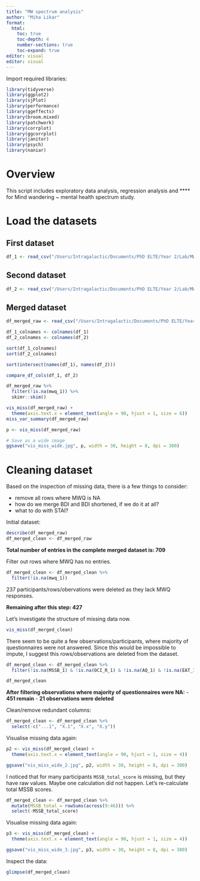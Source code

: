 ```yaml
---
title: "MW spectrum analysis"
author: "Miha Likar"
format:
  html:
    toc: true
    toc-depth: 4
    number-sections: true
    toc-expand: true
editor: visual
editor: visual
---
```


Import required libraries:
```r
library(tidyverse)
library(ggplot2)
library(sjPlot)
library(performance)
library(ggeffects)
library(broom.mixed)
library(patchwork)
library(corrplot)
library(ggcorrplot)
library(janitor)
library(psych)
library(naniar)
```


# Overview

This script includes exploratory data analysis, regression analysis and **** for Mind wandering ~ mental health spectrum study.

# Load the datasets

## First dataset
```r
df_1 <- read_csv("/Users/Intragalactic/Documents/PhD ELTE/Year 2/Lab/MW spectrum study/MW_spectrum_data/Dataset1/mw_spectrum1_dataset.csv")
```


## Second dataset
```r
df_2 <- read_csv("/Users/Intragalactic/Documents/PhD ELTE/Year 2/Lab/MW spectrum study/MW_spectrum_data/Dataset2/questionnaires_preprocessed.csv")
```

## Merged dataset
```r
df_merged_raw <- read_csv("/Users/Intragalactic/Documents/PhD ELTE/Year 2/Lab/MW spectrum study/MW_spectrum_data/Merged_dataset/all_spectrum_dataset.csv")
```


```r
df_1_colnames <- colnames(df_1)
df_2_colnames <- colnames(df_2)

sort(df_1_colnames)
sort(df_2_colnames)

sort(intersect(names(df_1), names(df_2)))
```


```r
compare_df_cols(df_1, df_2)
```

```r
df_merged_raw %>%
  filter(!is.na(mwq_1)) %>%
  skimr::skim()
```
```r
vis_miss(df_merged_raw) +
  theme(axis.text.x = element_text(angle = 90, hjust = 1, size = 6))
miss_var_summary(df_merged_raw)
```
```r
p <- vis_miss(df_merged_raw)

# Save as a wide image
ggsave("vis_miss_wide.jpg", p, width = 30, height = 8, dpi = 300)
```

# Cleaning dataset

Based on the inspection of missing data, there is a few things to consider:

- remove all rows where MWQ is NA
- how do we merge BDI and BDI shortened, if we do it at all?
- what to do with STAI?

Initial dataset:
```r
describe(df_merged_raw)
df_merged_clean <- df_merged_raw
```

**Total number of entries in the complete merged dataset is: 709**

Filter out rows where MWQ has no entries. 
```r
df_merged_clean <- df_merged_clean %>%
  filter(!is.na(mwq_1))
```

237 participants/rows/obervations were deleted as they lack MWQ responses. 

**Remaining after this step: 427**

Let's investigate the structure of missing data now.
```r
vis_miss(df_merged_clean)
```

There seem to be quite a few observations/participants, where majority of questionnaires were not answered. Since this would be impossible to impute, I suggest this rows/observations are deleted from the dataset. 

```r
df_merged_clean <- df_merged_clean %>%
  filter(!is.na(MSSB_1) & !is.na(OCI_R_1) & !is.na(AQ_1) & !is.na(EAT_1) & !is.na(HCL32_1))

df_merged_clean
```

**After filtering observations where majority of questionnaires were NA:**
- **451 remain**
- **21 observations were deleted**



Clean/remove redundant columns:
```r
df_merged_clean <- df_merged_clean %>%
  select(-c("...1", "X.1", "X.x", "X.y"))
```

Visualise missing data again:
```r
p2 <- vis_miss(df_merged_clean) +
  theme(axis.text.x = element_text(angle = 90, hjust = 1, size = 4))

ggsave("vis_miss_wide_2.jpg", p2, width = 30, height = 8, dpi = 300)
```


I noticed that for many participants `MSSB_total_score` is missing, but they have raw values. Maybe one calculation did not happen. Let's re-calculate total MSSB scores.
```r
df_merged_clean <- df_merged_clean %>%
  mutate(MSSB_total = rowSums(across(9:46))) %>%
  select(-MSSB_total_score)
```


Visualise missing data again:
```r
p3 <- vis_miss(df_merged_clean) +
  theme(axis.text.x = element_text(angle = 90, hjust = 1, size = 4))

ggsave("vis_miss_wide_3.jpg", p3, width = 30, height = 8, dpi = 300)
```

Inspect the data:
```r
glimpse(df_merged_clean)
```



